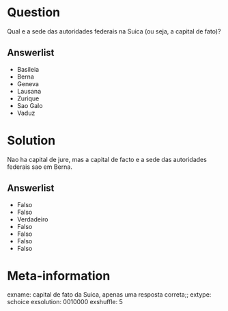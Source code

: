 ```r

```

Question
========
Qual e a sede das autoridades federais na Suica (ou seja, a capital de fato)?

Answerlist
----------
* Basileia
* Berna
* Geneva 
* Lausana 
* Zurique 
* Sao Galo
* Vaduz 

Solution
========
Nao ha capital de jure, mas a capital de facto e a sede das autoridades federais sao em Berna.

Answerlist
----------
* Falso
* Falso
* Verdadeiro
* Falso
* Falso
* Falso
* Falso

Meta-information
================
exname: capital de fato da Suica, apenas uma resposta correta;;
extype: schoice
exsolution: 0010000
exshuffle: 5
